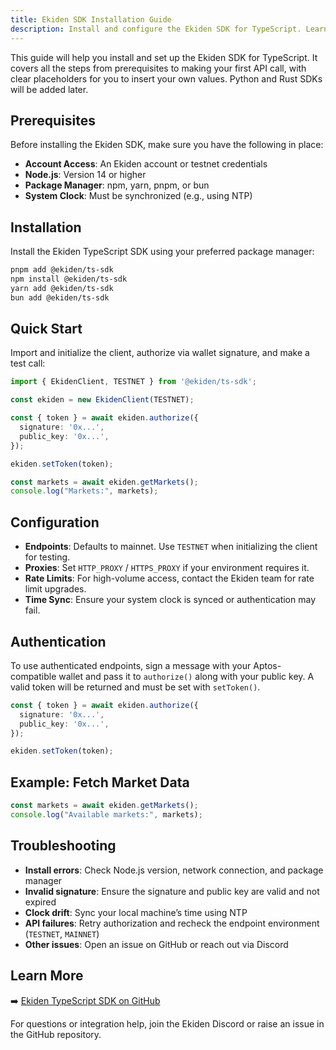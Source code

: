 ```yaml
---
title: Ekiden SDK Installation Guide
description: Install and configure the Ekiden SDK for TypeScript. Learn how to authenticate and make your first API call.
---
```


This guide will help you install and set up the Ekiden SDK for TypeScript. It covers all the steps from prerequisites to making your first API call, with clear placeholders for you to insert your own values. Python and Rust SDKs will be added later.

## Prerequisites

Before installing the Ekiden SDK, make sure you have the following in place:

- **Account Access**: An Ekiden account or testnet credentials
- **Node.js**: Version 14 or higher
- **Package Manager**: npm, yarn, pnpm, or bun
- **System Clock**: Must be synchronized (e.g., using NTP)

## Installation

Install the Ekiden TypeScript SDK using your preferred package manager:

```bash
pnpm add @ekiden/ts-sdk
npm install @ekiden/ts-sdk
yarn add @ekiden/ts-sdk
bun add @ekiden/ts-sdk
````

## Quick Start

Import and initialize the client, authorize via wallet signature, and make a test call:

```ts
import { EkidenClient, TESTNET } from '@ekiden/ts-sdk';

const ekiden = new EkidenClient(TESTNET);

const { token } = await ekiden.authorize({
  signature: '0x...',
  public_key: '0x...',
});

ekiden.setToken(token);

const markets = await ekiden.getMarkets();
console.log("Markets:", markets);
```

## Configuration

* **Endpoints**: Defaults to mainnet. Use `TESTNET` when initializing the client for testing.
* **Proxies**: Set `HTTP_PROXY` / `HTTPS_PROXY` if your environment requires it.
* **Rate Limits**: For high-volume access, contact the Ekiden team for rate limit upgrades.
* **Time Sync**: Ensure your system clock is synced or authentication may fail.

## Authentication

To use authenticated endpoints, sign a message with your Aptos-compatible wallet and pass it to `authorize()` along with your public key. A valid token will be returned and must be set with `setToken()`.

```ts
const { token } = await ekiden.authorize({
  signature: '0x...',
  public_key: '0x...',
});

ekiden.setToken(token);
```

## Example: Fetch Market Data

```ts
const markets = await ekiden.getMarkets();
console.log("Available markets:", markets);
```

## Troubleshooting

* **Install errors**: Check Node.js version, network connection, and package manager
* **Invalid signature**: Ensure the signature and public key are valid and not expired
* **Clock drift**: Sync your local machine’s time using NTP
* **API failures**: Retry authorization and recheck the endpoint environment (`TESTNET`, `MAINNET`)
* **Other issues**: Open an issue on GitHub or reach out via Discord

## Learn More

➡️ [Ekiden TypeScript SDK on GitHub](https://github.com/ekidenfi/ekiden-ts-sdk)

For questions or integration help, join the Ekiden Discord or raise an issue in the GitHub repository.